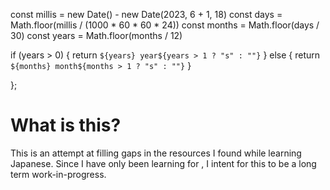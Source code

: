  const millis = new Date() - new Date(2023, 6 + 1, 18)
  const days = Math.floor(millis / (1000 * 60 * 60 * 24))
  const months = Math.floor(days / 30)
  const years = Math.floor(months / 12)

  if (years > 0) {
    return `${years} year${years > 1 ? "s" : ""}`
  } else {
    return `${months} month${months > 1 ? "s" : ""}`
  }

};

<Content>

# What is this?

This is an attempt at filling gaps in the resources I found while learning Japanese. Since I have only been learning for <TimeElapsed/>, I intent for this to be a long term work-in-progress.

</Content>

<TableOfContents />

